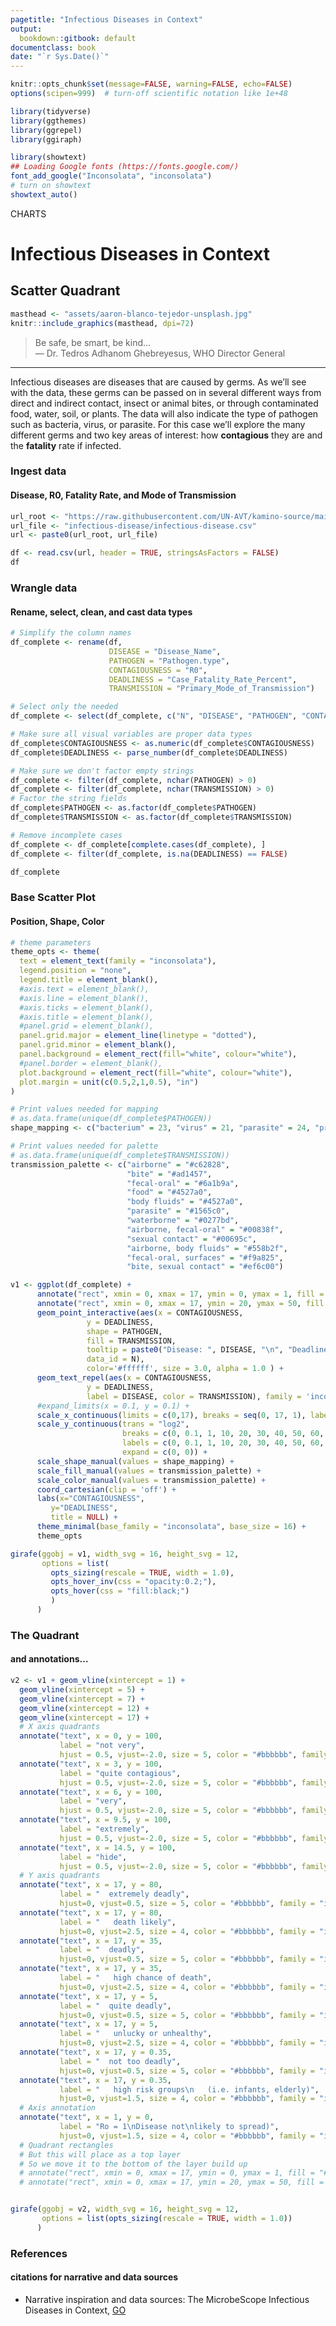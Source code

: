 ```yaml
---
pagetitle: "Infectious Diseases in Context"
output:
  bookdown::gitbook: default
documentclass: book
date: "`r Sys.Date()`"
---
```



```r

knitr::opts_chunk$set(message=FALSE, warning=FALSE, echo=FALSE)
options(scipen=999)  # turn-off scientific notation like 1e+48

library(tidyverse)
library(ggthemes)
library(ggrepel)
library(ggiraph)

library(showtext)
## Loading Google fonts (https://fonts.google.com/)
font_add_google("Inconsolata", "inconsolata")
# turn on showtext
showtext_auto()

```

<div class="activity">
CHARTS  
</div>

# Infectious Diseases in Context
## Scatter Quadrant


```r

masthead <- "assets/aaron-blanco-tejedor-unsplash.jpg"
knitr::include_graphics(masthead, dpi=72)

```

> Be safe, be smart, be kind...\
--- Dr. Tedros Adhanom Ghebreyesus, WHO Director General\

***

Infectious diseases are diseases that are caused by germs.  As we'll see with the data, these germs can be passed on in several different ways from direct and indirect contact, insect or animal bites, or through contaminated food, water, soil, or plants.  The data will also indicate the type of pathogen such as bacteria, virus, or parasite.  For this case we'll explore the many different germs and two key areas of interest: how __contagious__ they are and the __fatality__ rate if infected.

### Ingest data
#### Disease, R0, Fatality Rate, and Mode of Transmission


```r

url_root <- "https://raw.githubusercontent.com/UN-AVT/kamino-source/main/sources/0-shared/data/"
url_file <- "infectious-disease/infectious-disease.csv"
url <- paste0(url_root, url_file)

df <- read.csv(url, header = TRUE, stringsAsFactors = FALSE)
df

```


### Wrangle data
#### Rename, select, clean, and cast data types


```r

# Simplify the column names
df_complete <- rename(df, 
                      DISEASE = "Disease_Name", 
                      PATHOGEN = "Pathogen.type",
                      CONTAGIOUSNESS = "R0", 
                      DEADLINESS = "Case_Fatality_Rate_Percent", 
                      TRANSMISSION = "Primary_Mode_of_Transmission")

# Select only the needed
df_complete <- select(df_complete, c("N", "DISEASE", "PATHOGEN", "CONTAGIOUSNESS", "DEADLINESS", "TRANSMISSION"))

# Make sure all visual variables are proper data types
df_complete$CONTAGIOUSNESS <- as.numeric(df_complete$CONTAGIOUSNESS)
df_complete$DEADLINESS <- parse_number(df_complete$DEADLINESS)

# Make sure we don't factor empty strings
df_complete <- filter(df_complete, nchar(PATHOGEN) > 0)
df_complete <- filter(df_complete, nchar(TRANSMISSION) > 0)
# Factor the string fields
df_complete$PATHOGEN <- as.factor(df_complete$PATHOGEN)
df_complete$TRANSMISSION <- as.factor(df_complete$TRANSMISSION)

# Remove incomplete cases
df_complete <- df_complete[complete.cases(df_complete), ]
df_complete <- filter(df_complete, is.na(DEADLINESS) == FALSE)

df_complete

```


### Base Scatter Plot
#### Position, Shape, Color


```r

# theme parameters
theme_opts <- theme(
  text = element_text(family = "inconsolata"), 
  legend.position = "none",
  legend.title = element_blank(),
  #axis.text = element_blank(),
  #axis.line = element_blank(),
  #axis.ticks = element_blank(),
  #axis.title = element_blank(),
  #panel.grid = element_blank(),
  panel.grid.major = element_line(linetype = "dotted"),
  panel.grid.minor = element_blank(),
  panel.background = element_rect(fill="white", colour="white"),
  #panel.border = element_blank(),
  plot.background = element_rect(fill="white", colour="white"),
  plot.margin = unit(c(0.5,2,1,0.5), "in")
)

# Print values needed for mapping
# as.data.frame(unique(df_complete$PATHOGEN))
shape_mapping <- c("bacterium" = 23, "virus" = 21, "parasite" = 24, "prion" = 22)

# Print values needed for palette
# as.data.frame(unique(df_complete$TRANSMISSION))
transmission_palette <- c("airborne" = "#c62828", 
                          "bite" = "#ad1457", 
                          "fecal-oral" = "#6a1b9a", 
                          "food" = "#4527a0", 
                          "body fluids" = "#4527a0",
                          "parasite" = "#1565c0",
                          "waterborne" = "#0277bd",
                          "airborne, fecal-oral" = "#00838f",
                          "sexual contact" = "#00695c",
                          "airborne, body fluids" = "#558b2f",
                          "fecal-oral, surfaces" = "#f9a825",
                          "bite, sexual contact" = "#ef6c00")

v1 <- ggplot(df_complete) +
      annotate("rect", xmin = 0, xmax = 17, ymin = 0, ymax = 1, fill = "#f0f0f0", alpha = 0.2) +
      annotate("rect", xmin = 0, xmax = 17, ymin = 20, ymax = 50, fill = "#f0f0f0", alpha = 0.2) +
      geom_point_interactive(aes(x = CONTAGIOUSNESS, 
                 y = DEADLINESS, 
                 shape = PATHOGEN,
                 fill = TRANSMISSION,
                 tooltip = paste0("Disease: ", DISEASE, "\n", "Deadliness: ", DEADLINESS, "%\n", "Contagiousness: ", CONTAGIOUSNESS, "\n", "Transmission: ", TRANSMISSION),
                 data_id = N), 
                 color='#ffffff', size = 3.0, alpha = 1.0 ) +
      geom_text_repel(aes(x = CONTAGIOUSNESS, 
                 y = DEADLINESS, 
                 label = DISEASE, color = TRANSMISSION), family = 'inconsolata', size = 4, force = 0.5, nudge_x = 0.25, segment.size  = 0.2, segment.color = "grey50", direction = "y", hjust = 0) +
      #expand_limits(x = 0.1, y = 0.1) +
      scale_x_continuous(limits = c(0,17), breaks = seq(0, 17, 1), labels = seq(0, 17, 1)) +
      scale_y_continuous(trans = "log2", 
                         breaks = c(0, 0.1, 1, 10, 20, 30, 40, 50, 60, 70, 80, 90, 100), 
                         labels = c(0, 0.1, 1, 10, 20, 30, 40, 50, 60, 70, 80, 90, 100),
                         expand = c(0, 0)) +
      scale_shape_manual(values = shape_mapping) +
      scale_fill_manual(values = transmission_palette) +
      scale_color_manual(values = transmission_palette) +
      coord_cartesian(clip = 'off') +
      labs(x="CONTAGIOUSNESS",
         y="DEADLINESS",
         title = NULL) +
      theme_minimal(base_family = "inconsolata", base_size = 16) +
      theme_opts

girafe(ggobj = v1, width_svg = 16, height_svg = 12,
       options = list(
         opts_sizing(rescale = TRUE, width = 1.0), 
         opts_hover_inv(css = "opacity:0.2;"), 
         opts_hover(css = "fill:black;")
         )
      )

```


### The Quadrant
#### and annotations...


```r

v2 <- v1 + geom_vline(xintercept = 1) +
  geom_vline(xintercept = 5) +
  geom_vline(xintercept = 7) +
  geom_vline(xintercept = 12) +
  geom_vline(xintercept = 17) +
  # X axis quadrants
  annotate("text", x = 0, y = 100, 
           label = "not very", 
           hjust = 0.5, vjust=-2.0, size = 5, color = "#bbbbbb", family = "inconsolata", fontface = 1) +
  annotate("text", x = 3, y = 100, 
           label = "quite contagious", 
           hjust = 0.5, vjust=-2.0, size = 5, color = "#bbbbbb", family = "inconsolata", fontface = 1) +
  annotate("text", x = 6, y = 100, 
           label = "very", 
           hjust = 0.5, vjust=-2.0, size = 5, color = "#bbbbbb", family = "inconsolata", fontface = 1) +
  annotate("text", x = 9.5, y = 100, 
           label = "extremely", 
           hjust = 0.5, vjust=-2.0, size = 5, color = "#bbbbbb", family = "inconsolata", fontface = 1) +
  annotate("text", x = 14.5, y = 100, 
           label = "hide", 
           hjust = 0.5, vjust=-2.0, size = 5, color = "#bbbbbb", family = "inconsolata", fontface = 1) +
  # Y axis quadrants
  annotate("text", x = 17, y = 80, 
           label = "  extremely deadly", 
           hjust=0, vjust=0.5, size = 5, color = "#bbbbbb", family = "inconsolata", fontface = 1) +
  annotate("text", x = 17, y = 80, 
           label = "   death likely", 
           hjust=0, vjust=2.5, size = 4, color = "#bbbbbb", family = "inconsolata", fontface = 1) +
  annotate("text", x = 17, y = 35, 
           label = "  deadly", 
           hjust=0, vjust=0.5, size = 5, color = "#bbbbbb", family = "inconsolata", fontface = 1) +
  annotate("text", x = 17, y = 35, 
           label = "   high chance of death", 
           hjust=0, vjust=2.5, size = 4, color = "#bbbbbb", family = "inconsolata", fontface = 1) +
  annotate("text", x = 17, y = 5, 
           label = "  quite deadly", 
           hjust=0, vjust=0.5, size = 5, color = "#bbbbbb", family = "inconsolata", fontface = 1) +
  annotate("text", x = 17, y = 5, 
           label = "   unlucky or unhealthy", 
           hjust=0, vjust=2.5, size = 4, color = "#bbbbbb", family = "inconsolata", fontface = 1) +
  annotate("text", x = 17, y = 0.35, 
           label = "  not too deadly", 
           hjust=0, vjust=0.5, size = 5, color = "#bbbbbb", family = "inconsolata", fontface = 1) +
  annotate("text", x = 17, y = 0.35, 
           label = "   high risk groups\n   (i.e. infants, elderly)", 
           hjust=0, vjust=1.5, size = 4, color = "#bbbbbb", family = "inconsolata", fontface = 1) +
  # Axis annotation
  annotate("text", x = 1, y = 0, 
           label = "Ro = 1\nDisease not\nlikely to spread)",
           hjust=0, vjust=1.5, size = 4, color = "#bbbbbb", family = "inconsolata", fontface = 1)
  # Quadrant rectangles
  # But this will place as a top layer
  # So we move it to the bottom of the layer build up
  # annotate("rect", xmin = 0, xmax = 17, ymin = 0, ymax = 1, fill = "#f0f0f0", alpha = 0.2) +
  # annotate("rect", xmin = 0, xmax = 17, ymin = 20, ymax = 50, fill = "#f0f0f0", alpha = 0.2)


girafe(ggobj = v2, width_svg = 16, height_svg = 12,
       options = list(opts_sizing(rescale = TRUE, width = 1.0))
      )

```


### References
#### citations for narrative and data sources

* Narrative inspiration and data sources: The MicrobeScope Infectious Diseases in Context, [GO](https://informationisbeautiful.net/visualizations/the-microbescope-infectious-diseases-in-context/){target="_blank"}
